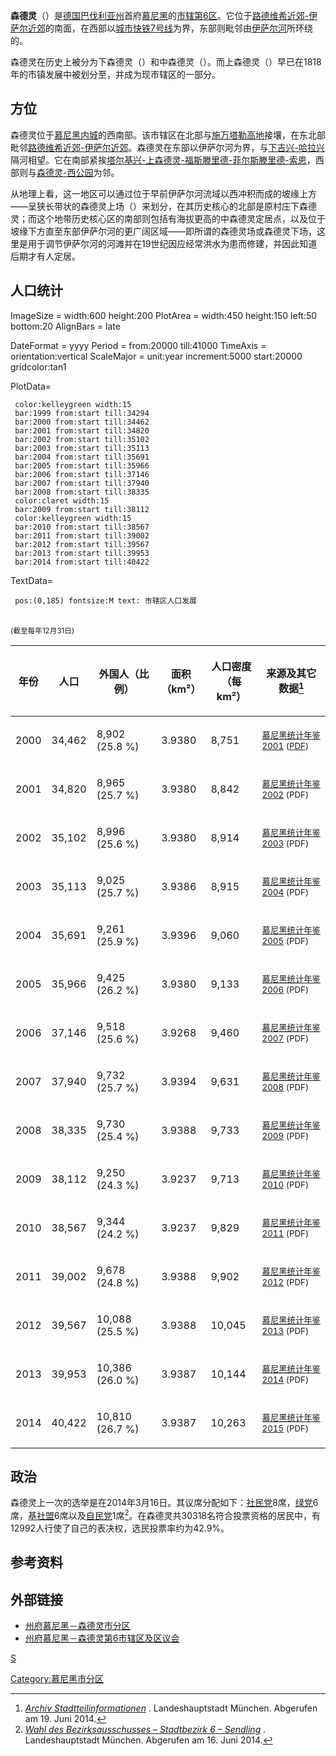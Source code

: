 {{Infobox Ortsteil einer Gemeinde in Deutschland
| Ortsteil                  = 森德灵
| Gemeindeart               = 州府
| Gemeindename              = 慕尼黑
| Alternativanzeige-Gemeindename = 
| Ortswappen                = 
| coordinates     = {{Coord|48|07|17|N|11|32|29|E|region:DE-BY_type:city|format=dms|display=inline,title}}
| Höhe                      = 
| Höhe-Bezug                = NN
| Fläche                    = 3.9387
| Einwohner                 = 40422
| Einwohner-Stand-Datum  = 2014年12月31日
| Einwohner-Quelle       = <ref>[http://www.muenchen.de/rathaus/dms/Home/Stadtinfos/Statistik/bevoelkerung/aktuelle-jahreszahlen/jt150102.pdf ''Die Bevölkerung in den Stadtbezirken nach der Einwohnerdichte am 31.12.2014''] (PDF; 424 kB). Statistisches Amt der Landeshauptstadt München. Abgerufen am 11. November 2015.</ref>
| Eingemeindungsdatum       = 
| Postleitzahl1             = 80336, 80337, 80469, 81369
| Postleitzahl2             = 81371, 81373, 81379
| Vorwahl1                  = 089
| Vorwahl2                  = 
| Lagekarte                 = Munich Sendling.svg
| Lagekarte-Beschreibung    = 
}}
'''森德灵'''（{{lang-de|'''Sendling'''}}）是[[德国|德国]][[巴伐利亚州|巴伐利亚州]]首府[[慕尼黑|慕尼黑]]的[[慕尼黑市辖区列表|市辖第6区]]。它位于[[路德维希近郊-伊萨尔近郊|路德维希近郊-伊萨尔近郊]]的南面，在西部以[[慕尼黑城市快铁|城市快铁7号线]]为界，东部则毗邻由[[伊萨尔河|伊萨尔河]]所环绕的{{link-de|弗劳歇|Flaucher}}。

森德灵在历史上被分为下森德灵（{{lang|de|''Untersendling''}}）和中森德灵（{{lang|de|''Mittesendling''}}）。而上森德灵（{{lang|de|''Obersendling''}}）早已在1818年的市镇发展中被划分至{{link-de|塔尔基兴|Thalkirchen}}，并成为现市辖区{{link-de|塔尔基兴-上森德灵-福斯滕里德-索恩|Thalkirchen-Obersendling-Forstenried-Fürstenried-Solln}}的一部分。

== 方位 ==
森德灵位于[[老城-莱赫尔|慕尼黑内城]]的西南部。该市辖区在北部与[[施万塔勒高地|施万塔勒高地]]接壤，在东北部毗邻[[路德维希近郊-伊萨尔近郊|路德维希近郊-伊萨尔近郊]]。森德灵在东部以伊萨尔河为界，与[[下吉兴-哈拉兴|下吉兴-哈拉兴]]隔河相望。它在南部紧挨[[塔尔基兴-上森德灵-福斯滕里德-菲尔斯滕里德-索恩|塔尔基兴-上森德灵-福斯滕里德-菲尔斯滕里德-索恩]]，西部则与[[森德灵-西公园|森德灵-西公园]]为邻。

从地理上看，这一地区可以通过位于早前伊萨尔河流域以西冲积而成的坡缘上方——呈狭长带状的森德灵上场（{{lang|de|Sendlinger Oberfelds}}）来划分，在其历史核心的北部是原村庄下森德灵；而这个地带历史核心区的南部则包括有海拔更高的中森德灵定居点，以及位于坡缘下方直至东部伊萨尔河的更广阔区域——即所谓的森德灵场或森德灵下场，这里是用于调节伊萨尔河的河滩并在19世纪因应经常洪水为患而修建{{link-de|伊萨尔磨坊运河|Werkkanal}}，并因此知道后期才有人定居。

<!--
== 历史 ==
===史前史===
在森德灵地区出土的最古老人类骨骸距今约4000年，并可追溯至{{link-de|青铜时代初期|Frühe Bronzezeit}}。这里的第一批居民属于[[贝尔陶器文化|贝尔陶器文化]]，他们定居在坡缘附近的上场，实行耕作并在人死后实行{{link-de|屈葬|Hockergrab}}。尽管{{link-de|南巴伐利亚|Südbayern}}的其它地区早自[[新石器时代|新石器时代]]起便有农民定居，然而{{link-de|慕尼黑砾石平原|Münchner Schotterebene}}的土壤性质却不适合耕种。经历了公元前16世纪的{{link-de|丘墓文化|Hügelgräberkultur}}后，它在公元前12世纪又由[[骨灰瓮文化|骨灰瓮文化]]所取代。那一时期的气候较为温暖。该地区在铁器时代也有人居住。[[凯尔特人|凯尔特]]农民留下的陶器的铁制品，他们要么自己生产或是在附近购买。经过两小时的步行跋涉便可来到凯尔特人设立的{{link-de|环形壁垒|Ringwall}}。

===晚古时期===
在森德灵地区并没有罗马人的定居点、庭院或其它已探明设施，但在附近周围则有，例如[[格林瓦尔德|格林瓦尔德]]附近的罗马晚期防御公司或高廷内的罗马人定居点。从森德灵向南步行约2小时则可来到从萨尔茨堡至奥格斯堡的[[罗马道路|罗马道路]]，如今被成为{{link-de|儒略大道|Via Julia}}。

===中世纪===
====中世纪前期====
大约在公元6世纪，一位名为“森迪洛（{{lang|de|''Sendilo''}}，非书面记载，根据拉丁化地名{{lang|lt|''Sentilinga''}}重塑）”的日耳曼部族首领创立或接管了这一定居点，并在其后以此命名。而''-ing(a)''的词尾则表示其相对较早的创始时期。

在一些出土于森德灵上场和下场、标注有公元7世纪日期的墓葬群可以作为{{link-de|巴伐利亚人|Bajuwaren}}在此定居在证明，其中的一些甚至可以追溯至公元600以前的时期。

“{{lang|lt|Sentilinga}}”这一称谓最早的书面证据可以在{{link-de|舍夫特拉尔恩修道院|Kloster Schäftlarn}}关于土地及农场调动的记载中找到，其中有两份文件所标注的日期为公元782年。

====中世纪中期====
直至约公元950年，该地区曾多次受到遭匈牙利人袭击的困扰。森德灵是否受到直接的影响已不可考。自大约公元980年起，贵族领主通过书面指派了多个关于森德灵农地的土地分配权，并对在那里工作的[[农奴制|农奴]]进行剥削。[[弗赖辛|弗赖辛]]主教和舍夫特拉尔恩修道院在这里增加了他们的财产直至11世纪。在1050年左右的时期（具体日期不确定），森德灵作为一个村庄被首次精准提及。

[[狮子亨利|狮子亨利]]在1158年创立了[[慕尼黑|慕尼黑]]。乡村生活据估计已通过城市的建立和快速发展而得到改变。城市提供了一个更大的市场，[[慕尼黑圣伯多禄教堂|伯多禄教堂]]也因此成为主管森德灵的堂区圣堂。大约在同一时期的''{{lang|de|nobilis vir}}''（艾德曼，贵族）以{{lang|de|''Norpert Sentlinger''}}（森特灵格）的名义被提及，也许是因为如此，12世纪在森德灵的一座贵族庄园便是以此家族为名。该家族拥有封印及骑士比武权，其纹章展示的是一个在黑暗中的红臂独角兽。森德灵可能归属于{{link-de|安德赫斯 (贵族世家)|Andechs (Adelsgeschlecht)|安德赫斯}}领地，直至1248年由[[维特尔斯巴赫家族|维特尔斯巴赫家族]]继承。

1258年和1284年，位于上森德灵和森德灵的''{{lang|de|Sighart der Sendlinger}}''农场被遗赠至慕尼黑的[[贫穷修女会|贫穷修女会]]和[[聖母主教座堂_(慕尼黑)|圣母教堂]]。他于1268年又购入上森德灵的一座农场。森特灵格作为盐批发商和银行家来到慕尼黑并积累财富。从1314年至1322年，{{link-de|森德林格的康拉德三世|Konrad III. der Sendlinger|康拉德·森德林格}}担任弗赖辛主教。慕尼黑的第二座城墙大约在1320年落成并设立了南门，被命名为[[森德灵门|森德灵门]]。从那里的一条小路（现林德虫大街）可通往森德灵。不仅是教会，连慕尼黑居民也陆续在森德灵购买房产。
-->

==人口统计==
<timeline>
ImageSize = width:600 height:200
PlotArea = width:450 height:150 left:50 bottom:20
AlignBars = late

DateFormat = yyyy
Period = from:20000 till:41000
TimeAxis = orientation:vertical
ScaleMajor = unit:year increment:5000 start:20000 gridcolor:tan1

PlotData=

  color:kelleygreen width:15
  bar:1999 from:start till:34294
  bar:2000 from:start till:34462
  bar:2001 from:start till:34820
  bar:2002 from:start till:35102
  bar:2003 from:start till:35113
  bar:2004 from:start till:35691
  bar:2005 from:start till:35966
  bar:2006 from:start till:37146
  bar:2007 from:start till:37940
  bar:2008 from:start till:38335
  color:claret width:15
  bar:2009 from:start till:38112
  color:kelleygreen width:15
  bar:2010 from:start till:38567
  bar:2011 from:start till:39002
  bar:2012 from:start till:39567
  bar:2013 from:start till:39953
  bar:2014 from:start till:40422

TextData=
  pos:(0,185) fontsize:M text: 市辖区人口发展
</timeline><br />

<small>(截至每年12月31日)</small>
{| class="wikitable" style="text-align: right;"
|-
! 年份 !! 人口 !! 外国人（比例） !! 面积<br />（km²） !! 人口密度<br />（每km²） !! 来源及其它数据<ref>[http://www.muenchen.de/rathaus/Stadtinfos/Statistik/TB/archiv.html ''Archiv Stadtteilinformationen''] {{Webarchive|url=https://archive.is/20130211152927/http://www.muenchen.de/rathaus/Stadtinfos/Statistik/TB/archiv.html |date=2013-02-11 }}. Landeshauptstadt München. Abgerufen am 19. Juni 2014.</ref>
|-
| 2000 || 34,462 || 8,902 (25.8 %) || 3.9380 || 8,751 || align="left" | <small>[http://www.muenchen.de/rathaus/dms/Home/Stadtinfos/Statistik/Taschenbuch/taschenbuch_2001.pdf#page=55&pagemode=none&view=fit 慕尼黑统计年鉴2001] {{Wayback|url=http://www.muenchen.de/rathaus/dms/Home/Stadtinfos/Statistik/Taschenbuch/taschenbuch_2001.pdf#page=55&pagemode=none&view=fit |date=20160605084659 }} ([[Portable_Document_Format|PDF]])</small>
|-
| 2001 || 34,820 || 8,965 (25.7 %) || 3.9380 || 8,842 || align="left" | <small>[http://www.muenchen.de/rathaus/dms/Home/Stadtinfos/Statistik/Taschenbuch/taschenbuch_2002.pdf#page=55&pagemode=none&view=fit 慕尼黑统计年鉴2002] {{Wayback|url=http://www.muenchen.de/rathaus/dms/Home/Stadtinfos/Statistik/Taschenbuch/taschenbuch_2002.pdf#page=55&pagemode=none&view=fit |date=20160306141738 }} (PDF)</small>
|-
| 2002 || 35,102 || 8,996 (25.6 %) || 3.9380 || 8,914 || align="left" | <small>[http://www.muenchen.de/rathaus/dms/Home/Stadtinfos/Statistik/Taschenbuch/taschenbuch_2003.pdf#page=55&pagemode=none&view=fit 慕尼黑统计年鉴2003] {{Wayback|url=http://www.muenchen.de/rathaus/dms/Home/Stadtinfos/Statistik/Taschenbuch/taschenbuch_2003.pdf#page=55&pagemode=none&view=fit |date=20160305143717 }} (PDF)</small>
|-
| 2003 || 35,113 || 9,025 (25.7 %) || 3.9386 || 8,915 || align="left" | <small>[http://www.muenchen.de/rathaus/dms/Home/Stadtinfos/Statistik/Taschenbuch/taschenbuch_2004.pdf#page=55&pagemode=none&view=fit 慕尼黑统计年鉴2004] {{Wayback|url=http://www.muenchen.de/rathaus/dms/Home/Stadtinfos/Statistik/Taschenbuch/taschenbuch_2004.pdf#page=55&pagemode=none&view=fit |date=20160605081903 }} (PDF)</small>
|-
| 2004 || 35,691 || 9,261 (25.9 %) || 3.9396 || 9,060 || align="left" | <small>[http://www.muenchen.de/rathaus/dms/Home/Stadtinfos/Statistik/Taschenbuch/taschenbuch_2005.pdf#page=55&pagemode=none&view=fit 慕尼黑统计年鉴2005] {{Wayback|url=http://www.muenchen.de/rathaus/dms/Home/Stadtinfos/Statistik/Taschenbuch/taschenbuch_2005.pdf#page=55&pagemode=none&view=fit |date=20160306141157 }} (PDF)</small>
|-
| 2005 || 35,966 || 9,425 (26.2 %) || 3.9380 || 9,133 || align="left" | <small>[http://www.muenchen.de/rathaus/dms/Home/Stadtinfos/Statistik/Taschenbuch/taschenbuch_2006.pdf#page=55&pagemode=none&view=fit 慕尼黑统计年鉴2006] {{Wayback|url=http://www.muenchen.de/rathaus/dms/Home/Stadtinfos/Statistik/Taschenbuch/taschenbuch_2006.pdf#page=55&pagemode=none&view=fit |date=20160605081105 }} (PDF)</small>
|-
| 2006 || 37,146 || 9,518 (25.6 %) || 3.9268 || 9,460 || align="left" | <small>[http://www.muenchen.de/rathaus/dms/Home/Stadtinfos/Statistik/Taschenbuch/taschenbuch_2007.pdf#page=27&pagemode=none&view=fit 慕尼黑统计年鉴2007] {{Wayback|url=http://www.muenchen.de/rathaus/dms/Home/Stadtinfos/Statistik/Taschenbuch/taschenbuch_2007.pdf#page=27&pagemode=none&view=fit |date=20160605084450 }} (PDF)</small>
|-
| 2007 || 37,940 || 9,732 (25.7 %) || 3.9394 || 9,631 || align="left" | <small>[http://www.muenchen.de/rathaus/dms/Home/Stadtinfos/Statistik/Taschenbuch/taschenbuch_2008.pdf#page=55&pagemode=none&view=fit 慕尼黑统计年鉴2008] {{Wayback|url=http://www.muenchen.de/rathaus/dms/Home/Stadtinfos/Statistik/Taschenbuch/taschenbuch_2008.pdf#page=55&pagemode=none&view=fit |date=20160413135140 }} (PDF)</small>
|-
| 2008 || 38,335 || 9,730 (25.4 %) || 3.9388 || 9,733 || align="left" | <small>[http://www.muenchen.de/rathaus/dms/Home/Stadtinfos/Statistik/Taschenbuch/taschenbuch_2009/taschenbuch2009.pdf#page=55&pagemode=none&view=fit 慕尼黑统计年鉴2009] {{Wayback|url=http://www.muenchen.de/rathaus/dms/Home/Stadtinfos/Statistik/Taschenbuch/taschenbuch_2009/taschenbuch2009.pdf#page=55&pagemode=none&view=fit |date=20160306140958 }} (PDF)</small>
|-
| 2009 || 38,112 || 9,250 (24.3 %) || 3.9237 || 9,713 || align="left" | <small>[http://www.muenchen.de/rathaus/dms/Home/Stadtinfos/Statistik/Taschenbuch/taschenbuch_2010.pdf#page=55&pagemode=none&view=fit 慕尼黑统计年鉴2010] {{Wayback|url=http://www.muenchen.de/rathaus/dms/Home/Stadtinfos/Statistik/Taschenbuch/taschenbuch_2010.pdf#page=55&pagemode=none&view=fit |date=20160305014536 }} (PDF)</small>
|-
| 2010 || 38,567 || 9,344 (24.2 %) || 3.9237 || 9,829 || align="left" | <small>[http://www.muenchen.de/rathaus/dms/Home/Stadtinfos/Statistik/Taschenbuch/taschenbuch_2011.pdf#page=55&pagemode=none&view=fit 慕尼黑统计年鉴2011] {{Wayback|url=http://www.muenchen.de/rathaus/dms/Home/Stadtinfos/Statistik/Taschenbuch/taschenbuch_2011.pdf#page=55&pagemode=none&view=fit |date=20160306025600 }} (PDF)</small>
|-
| 2011 || 39,002 || 9,678 (24.8 %) || 3.9388 || 9,902 || align="left" | <small>[http://www.muenchen.de/rathaus/dms/Home/Stadtinfos/Statistik/Taschenbuch/taschenbuch_2012.pdf#page=55&pagemode=none&view=fit 慕尼黑统计年鉴2012] {{Wayback|url=http://www.muenchen.de/rathaus/dms/Home/Stadtinfos/Statistik/Taschenbuch/taschenbuch_2012.pdf#page=55&pagemode=none&view=fit |date=20160605091444 }} (PDF)</small>
|-
| 2012 || 39,567 || 10,088 (25.5 %) || 3.9388 || 10,045 || align="left" | <small>[http://www.muenchen.de/rathaus/dms/Home/Stadtinfos/Statistik/Taschenbuch/Stat_Taschenbuch_2013.pdf#page=53&pagemode=none&view=fit 慕尼黑统计年鉴2013] {{Wayback|url=http://www.muenchen.de/rathaus/dms/Home/Stadtinfos/Statistik/Taschenbuch/Stat_Taschenbuch_2013.pdf#page=53&pagemode=none&view=fit |date=20160605084124 }} (PDF)</small>
|-
| 2013 || 39,953 || 10,386 (26.0 %) || 3.9387 || 10,144 || align="left" | <small>[http://www.muenchen.de/rathaus/dms/Home/Stadtinfos/Statistik/Taschenbuch/Stat_tb_2014.pdf 慕尼黑统计年鉴2014] {{Wayback|url=http://www.muenchen.de/rathaus/dms/Home/Stadtinfos/Statistik/Taschenbuch/Stat_tb_2014.pdf |date=20160304093819 }} (PDF)</small>
|-
| 2014 || 40,422 || 10,810 (26.7 %) || 3.9387 || 10,263 || align="left" | <small>[https://www.muenchen.de/rathaus/dms/Home/Stadtinfos/Statistik/Taschenbuch/Stat_tb_2015.pdf 慕尼黑统计年鉴2015] {{Wayback|url=https://www.muenchen.de/rathaus/dms/Home/Stadtinfos/Statistik/Taschenbuch/Stat_tb_2015.pdf |date=20160304085118 }} (PDF)</small>
|}

==政治==
森德灵上一次的{{link-de|区议会 (德国)|Bezirksausschuss|区议会}}选举是在2014年3月16日。其议席分配如下：[[德国社会民主党|社民党]]8席，[[联盟90/绿党|绿党]]6席，[[拜仁基督教社会联盟|基社盟]]6席以及[[自由民主党_(德国)|自民党]]1席<ref name="Wahl">[http://www.wahlen-muenchen.de/ergebnisse/wahldesbezirksausschusses/endgueltig/internet/gesamt/uebersicht_listenwahl_stadtbezirk-6-sendling_gesamt.html ''Wahl des Bezirksausschusses – Stadtbezirk 6 – Sendling''] {{Wayback|url=http://www.wahlen-muenchen.de/ergebnisse/wahldesbezirksausschusses/endgueltig/internet/gesamt/uebersicht_listenwahl_stadtbezirk-6-sendling_gesamt.html |date=20140830082804 }}. Landeshauptstadt München. Abgerufen am 16. Juni 2014.</ref>。在森德灵共30318名符合投票资格的居民中，有12992人行使了自己的表决权，选民投票率约为42.9%。

==参考资料==
{{reflist}}

== 外部链接 ==
{{Commonscat|Sendling}}
* [http://www.muenchen.de/stadtteile/sendling.html 州府慕尼黑－森德灵市分区] {{Wayback|url=http://www.muenchen.de/stadtteile/sendling.html |date=20160507185650 }}
* [http://www.muenchen.de/rathaus/Stadtpolitik/Bezirksausschuesse/Stadtbezirk06.html 州府慕尼黑－森德灵第6市辖区及区议会] {{Wayback|url=http://www.muenchen.de/rathaus/Stadtpolitik/Bezirksausschuesse/Stadtbezirk06.html |date=20160820150015 }}

[[分类:慕尼黑市辖区|S]]
[[Category:慕尼黑市分区|Category:慕尼黑市分区]]